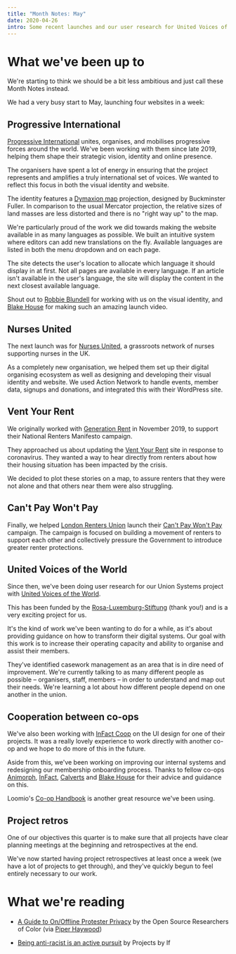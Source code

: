 ```yaml
---
title: "Month Notes: May"
date: 2020-04-26
intro: Some recent launches and our user research for United Voices of the World
---
```

# What we've been up to

We're starting to think we should be a bit less ambitious and just call these Month Notes instead.

We had a very busy start to May, launching four websites in a week:

## Progressive International

[Progressive International](https://progressive.international/) unites, organises, and mobilises progressive forces around the world. We've been working with them since late 2019, helping them shape their strategic vision, identity and online presence.

The organisers have spent a lot of energy in ensuring that the project represents and amplifies a truly international set of voices. We wanted to reflect this focus in both the visual identity and website.

The identity features a [Dymaxion map](https://en.wikipedia.org/wiki/Dymaxion_map) projection, designed by Buckminster Fuller. In comparison to the usual Mercator projection, the relative sizes of land masses are less distorted and there is no "right way up" to the map.

We're particularly proud of the work we did towards making the website available in as many languages as possible. We built an intuitive system where editors can add new translations on the fly. Available languages are listed in both the menu dropdown and on each page.

The site detects the user's location to allocate which language it should display in at first. Not all pages are available in every language. If an article isn't available in the user's language, the site will display the content in the next closest available language.

Shout out to [Robbie Blundell](http://r-b.site/) for working with us on the visual identity, and [Blake House](http://blake.house/) for making such an amazing launch video.

## Nurses United

The next launch was for [Nurses United](https://www.nursesunited.org.uk/), a grassroots network of nurses supporting nurses in the UK.

As a completely new organisation, we helped them set up their digital organising ecosystem as well as designing and developing their visual identity and website. We used Action Network to handle events, member data, signups and donations, and integrated this with their WordPress site.

## Vent Your Rent

We originally worked with [Generation Rent](https://www.generationrent.org/) in November 2019, to support their National Renters Manifesto campaign.

They approached us about updating the [Vent Your Rent](http://ventyour.rent/) site in response to coronavirus. They wanted a way to hear directly from renters about how their housing situation has been impacted by the crisis.

We decided to plot these stories on a map, to assure renters that they were not alone and that others near them were also struggling.

## Can't Pay Won't Pay

Finally, we helped [London Renters Union](https://londonrentersunion.org/) launch their [Can't Pay Won't Pay](http://www.cantpaywontpay.uk/) campaign. The campaign is focused on building a movement of renters to support each other and collectively pressure the Government to introduce greater renter protections.

## United Voices of the World

Since then, we've been doing user research for our Union Systems project with [United Voices of the World](https://www.uvwunion.org.uk/).

This has been funded by the [Rosa-Luxemburg-Stiftung](https://www.rosalux.de/en/) (thank you!) and is a very exciting project for us.

It's the kind of work we've been wanting to do for a while, as it's about providing guidance on how to transform their digital systems. Our goal with this work is to increase their operating capacity and ability to organise and assist their members.

They've identified casework management as an area that is in dire need of improvement. We're currently talking to as many different people as possible – organisers, staff, members – in order to understand and map out their needs. We're learning a lot about how different people depend on one another in the union.

## Cooperation between co-ops

We've also been working with [InFact Coop](https://www.infactcoop.com/) on the UI design for one of their projects. It was a really lovely experience to work directly with another co-op and we hope to do more of this in the future.

Aside from this, we've been working on improving our internal systems and redesigning our membership onboarding process. Thanks to fellow co-ops [Animorph](http://animorph.coop/), [InFact](https://www.infactcoop.com/), [Calverts](https://www.calverts.coop/) and [Blake House](http://blake.house/) for their advice and guidance on this.

Loomio's [Co-op Handbook](https://loomio.coop/) is another great resource we've been using.

## Project retros

One of our objectives this quarter is to make sure that all projects have clear planning meetings at the beginning and retrospectives at the end.

We've now started having project retrospectives at least once a week (we have a lot of projects to get through), and they've quickly begun to feel entirely necessary to our work.

# What we're reading

-  [A Guide to On/Offline Protester Privacy](https://docs.google.com/document/d/12On3cg4figX2arDOl3ymDGOyBqbtpB1bNVh7maCurRU/edit) by the Open Source Researchers of Color (via [Piper Haywood](https://piperhaywood.com/have-to-do-better/))

- [Being anti-racist is an active pursuit](https://www.projectsbyif.com/blog/being-anti-racist-is-an-active-pursuit/) by Projects by If
